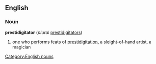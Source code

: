 == English ==
=== Noun ===
[[Category:English nouns]]
'''prestidigitator''' (''plural'' [[prestidigitators]])
# one who performs feats of [[prestidigitation]], a sleight-of-hand artist, a magician